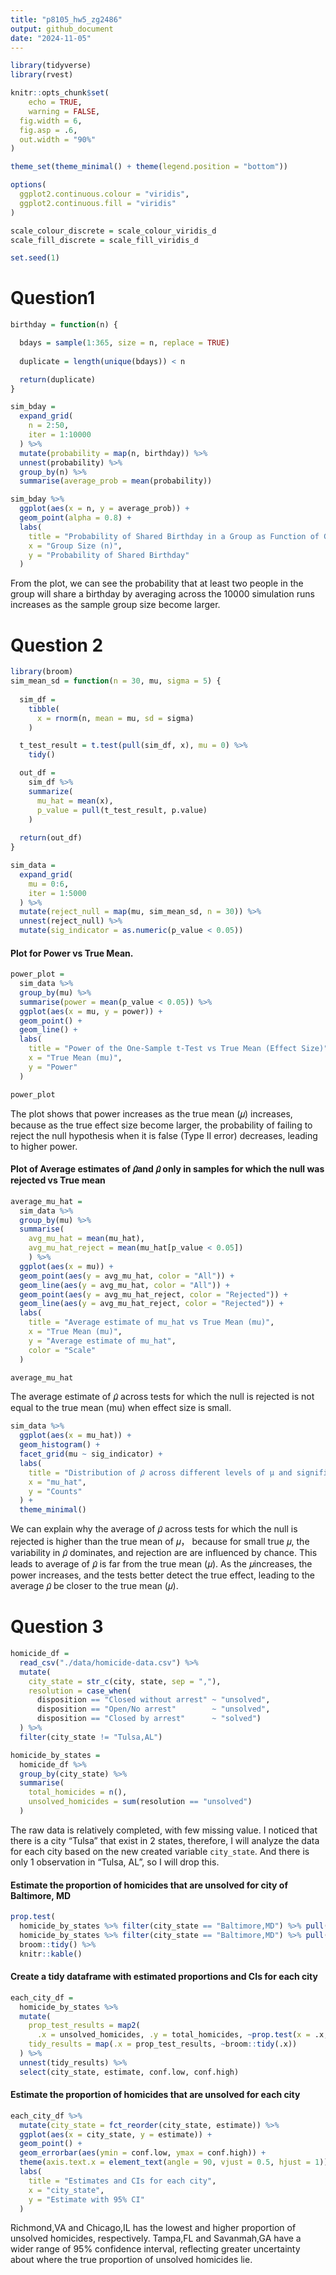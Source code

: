 ```yaml
---
title: "p8105_hw5_zg2486"
output: github_document
date: "2024-11-05"
---
```


```r
library(tidyverse)
library(rvest)

knitr::opts_chunk$set(
	echo = TRUE,
	warning = FALSE,
  fig.width = 6,
  fig.asp = .6,
  out.width = "90%"
)

theme_set(theme_minimal() + theme(legend.position = "bottom"))

options(
  ggplot2.continuous.colour = "viridis",
  ggplot2.continuous.fill = "viridis"
)

scale_colour_discrete = scale_colour_viridis_d
scale_fill_discrete = scale_fill_viridis_d

set.seed(1)
```

# Question1
```r
birthday = function(n) {

  bdays = sample(1:365, size = n, replace = TRUE)
  
  duplicate = length(unique(bdays)) < n

  return(duplicate)
}

sim_bday = 
  expand_grid(
    n = 2:50,
    iter = 1:10000
  ) %>% 
  mutate(probability = map(n, birthday)) %>% 
  unnest(probability) %>% 
  group_by(n) %>% 
  summarise(average_prob = mean(probability))

sim_bday %>% 
  ggplot(aes(x = n, y = average_prob)) +
  geom_point(alpha = 0.8) +
  labs(
    title = "Probability of Shared Birthday in a Group as Function of Group Size",
    x = "Group Size (n)",
    y = "Probability of Shared Birthday"
  ) 
```
From the plot, we can see the probability that at least two people in the group will share a birthday by averaging across the 10000 simulation runs increases as the sample group size become larger.



# Question 2
```r
library(broom)
sim_mean_sd = function(n = 30, mu, sigma = 5) {
  
  sim_df = 
    tibble(
      x = rnorm(n, mean = mu, sd = sigma)
    )

  t_test_result = t.test(pull(sim_df, x), mu = 0) %>% 
    tidy()

  out_df = 
    sim_df %>%  
    summarize(
      mu_hat = mean(x),
      p_value = pull(t_test_result, p.value)
    )
  
  return(out_df)
}

sim_data = 
  expand_grid(
    mu = 0:6,
    iter = 1:5000
  ) %>% 
  mutate(reject_null = map(mu, sim_mean_sd, n = 30)) %>% 
  unnest(reject_null) %>% 
  mutate(sig_indicator = as.numeric(p_value < 0.05))
```

#### Plot for Power vs True Mean.
```r
power_plot = 
  sim_data %>% 
  group_by(mu) %>% 
  summarise(power = mean(p_value < 0.05)) %>% 
  ggplot(aes(x = mu, y = power)) + 
  geom_point() +
  geom_line() +
  labs(
    title = "Power of the One-Sample t-Test vs True Mean (Effect Size)",
    x = "True Mean (mu)",
    y = "Power"
  )

power_plot
```
The plot shows that power increases as the true mean (𝜇) increases, because as the true effect size become larger, the probability of failing to reject the null hypothesis when it is false (Type II error) decreases, leading to higher power.

#### Plot of Average estimates of 𝜇̂and 𝜇̂ only in samples for which the null was rejected vs True mean
```r
average_mu_hat = 
  sim_data %>% 
  group_by(mu) %>% 
  summarise(
    avg_mu_hat = mean(mu_hat),
    avg_mu_hat_reject = mean(mu_hat[p_value < 0.05])
    ) %>% 
  ggplot(aes(x = mu)) + 
  geom_point(aes(y = avg_mu_hat, color = "All")) +
  geom_line(aes(y = avg_mu_hat, color = "All")) +
  geom_point(aes(y = avg_mu_hat_reject, color = "Rejected")) +
  geom_line(aes(y = avg_mu_hat_reject, color = "Rejected")) +
  labs(
    title = "Average estimate of mu_hat vs True Mean (mu)",
    x = "True Mean (mu)",
    y = "Average estimate of mu_hat",
    color = "Scale"
  )

average_mu_hat
```
The average estimate of 𝜇̂ across tests for which the null is rejected is not equal to the true mean (mu) when effect size is small.

```r
sim_data %>% 
  ggplot(aes(x = mu_hat)) +
  geom_histogram() +
  facet_grid(mu ~ sig_indicator) +
  labs(
    title = "Distribution of 𝜇̂ across different levels of μ and significance indicator",
    x = "mu_hat",
    y = "Counts"
  ) +
  theme_minimal()
```
We can explain why the average of 𝜇̂ across tests for which the null is rejected is higher than the true mean of 𝜇， because for small true 𝜇, the variability in 𝜇̂ dominates, and rejection are are influenced by chance. This leads to average of 𝜇̂ is far from the true mean (𝜇). As the 𝜇increases, the power increases, and the tests better detect the true effect, leading to the average 𝜇̂ be closer to the true mean (𝜇).



# Question 3
```r
homicide_df = 
  read_csv("./data/homicide-data.csv") %>% 
  mutate(
    city_state = str_c(city, state, sep = ","),
    resolution = case_when(
      disposition == "Closed without arrest" ~ "unsolved",
      disposition == "Open/No arrest"        ~ "unsolved",
      disposition == "Closed by arrest"      ~ "solved")
  ) %>%
  filter(city_state != "Tulsa,AL")

homicide_by_states =
  homicide_df %>% 
  group_by(city_state) %>% 
  summarise(
    total_homicides = n(),
    unsolved_homicides = sum(resolution == "unsolved")
  )
```
The raw data is relatively completed, with few missing value. I noticed that there is a city "Tulsa" that exist in 2 states, therefore, I will analyze the data for each city based on the new created variable `city_state`. And there is only 1 observation in "Tulsa, AL", so I will drop this.

#### Estimate the proportion of homicides that are unsolved for city of Baltimore, MD
```r
prop.test(
  homicide_by_states %>% filter(city_state == "Baltimore,MD") %>% pull(unsolved_homicides), 
  homicide_by_states %>% filter(city_state == "Baltimore,MD") %>% pull(total_homicides)) %>%
  broom::tidy() %>% 
  knitr::kable()
```

#### Create a tidy dataframe with estimated proportions and CIs for each city
```r
each_city_df = 
  homicide_by_states %>% 
  mutate(
    prop_test_results = map2(
      .x = unsolved_homicides, .y = total_homicides, ~prop.test(x = .x, n = .y)),
    tidy_results = map(.x = prop_test_results, ~broom::tidy(.x))
  ) %>% 
  unnest(tidy_results) %>% 
  select(city_state, estimate, conf.low, conf.high)
```

#### Estimate the proportion of homicides that are unsolved for each city
```r
each_city_df %>% 
  mutate(city_state = fct_reorder(city_state, estimate)) %>% 
  ggplot(aes(x = city_state, y = estimate)) +
  geom_point() + 
  geom_errorbar(aes(ymin = conf.low, ymax = conf.high)) + 
  theme(axis.text.x = element_text(angle = 90, vjust = 0.5, hjust = 1)) +
  labs(
    title = "Estimates and CIs for each city",
    x = "city_state",
    y = "Estimate with 95% CI"
  )
```
Richmond,VA and Chicago,IL has the lowest and higher proportion of unsolved homicides, respectively. Tampa,FL and Savanmah,GA have a wider range of 95% confidence interval, reflecting greater uncertainty about where the true proportion of unsolved homicides lie. 
